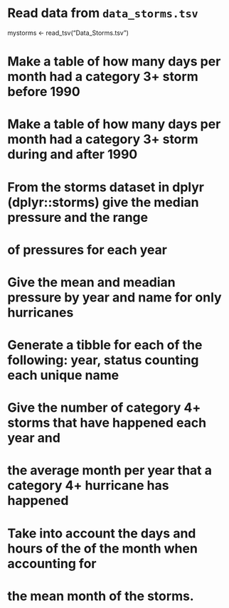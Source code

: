 # Read data from `data_storms.tsv`
mystorms <- read_tsv("Data_Storms.tsv")

# Make a table of how many days per month had a category 3+ storm before 1990

# Make a table of how many days per month had a category 3+ storm during and after 1990

# From the storms dataset in dplyr (dplyr::storms) give the median pressure and the range
#   of pressures for each year

# Give the mean and meadian pressure by year and name for only hurricanes

# Generate a tibble for each of the following: year, status counting each unique name

# Give the number of category 4+ storms that have happened each year and 
#  the average month per year that a category 4+ hurricane has happened
#    Take into account the days and hours of the of the month when accounting for 
#    the mean month of the storms.
